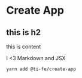 
# Create App

## this is h2

this is content

I &lt;3 Markdown and JSX

```shell
yarn add @ti-fe/create-app
```

